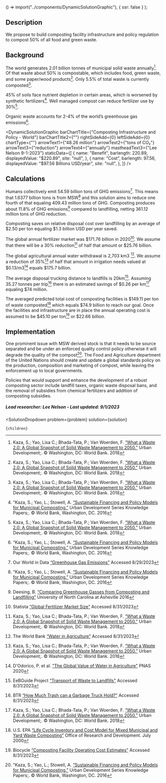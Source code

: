 
  () => import("../components/DynamicSolutionGraphic"),
  { ssr: false }
);


## Description
We propose to build composting facility infrastructure and policy regulation to compost 50% of all food and green waste.

## Background

The world generates 2.01 billion tonnes of municipal solid waste annually[^”1”]. Of that waste about 50% is compostable, which includes food, green waste, and some paper/wood products[^”1”]. Only 5.5% of total waste is currently composted[^”1”].

45% of soils face nutrient depletion in certain areas, which is worsened by synthetic fertilizers[^”2”]. Well managed compost can reduce fertilizer use by 30%[^”1”].

Organic waste accounts for 2-4% of the world’s greenhouse gas emissions[^”2”].


<DynamicSolutionGraphic
  barChartTitle={"Composting Infrastructure and Policy - World"}
  barChartTitle2={""}
  rightSideAdd={0}
  leftSideAdd={0}
  chartType={""}
  arrowText1={"48.26 million"}
  arrowText2={"tons of CO₂"}
  arrowText3={"reduction"}
  arrowText4={"annually"}
  mastheadText3={"Lee Nelson 9-1-2023"}
 staticData={[
    {
     name: "Benefit",
      barlength: 220.89,
      displayedValue: "$220.89",
      site: "null",
    },
    {
      name: "Cost",
      barlength: 97.56,
      displayedValue: "$97.56 Billions USD/year",
      site: "null",
    },
  ]}
/>


## Calculations

Humans collectively emit 54.59 billion tons of GHG emissions[^”3”]. This means that 1.6377 billion tons is from MSW[^”2”] and this solution aims to reduce one fourth of that equaling 409.43 million tons of GHG. Composting produces about 11.8% of GHG emissions[^”4”] compared to landfilling, netting 361.12 million tons of GHG reduction.

Composting saves on relative disposal cost over landfilling by an average of $2.50 per ton equaling $1.3 billion USD per year saved.

The global annual fertilizer market was $171.76 billion in 2020[^”5”]. We assume that there will be a 30% reduction[^”1”] of half that amount or $25.76 billion.

The global agricultural annual water withdrawal is 2,703 km3 [^”6”]. We assume a reduction of 35%[^”1”] of half that amount in irrigation needs valued at $0.13/m3[^”7”] equals $175.7 billion.

The average disposal trucking distance to landfills is 20km[^”8”]. Assuming 35.27 tonnes per trip[^”9”] there is an estimated savings of $0.26 per km[^”1”] equaling $74 million.

The averaged predicted total cost of composting facilities is $149.11 per ton of waste composted[^”10”] which equals $74.9 billion to reach our goal. Once the facilities and infrastructure are in place the annual operating cost is assumed to be $45.10 per ton[^”11”] or $22.66 billion.

## Implementation

One prominent issue with MSW derived stock is that it needs to be source separated and be under an enforced quality control policy otherwise it will degrade the quality of the compost[^”2”]. The Food and Agriculture department of the United Nations should create and update a global standards policy on the production, composition and marketing of compost, while leaving the enforcement up to local governments.

Policies that would support and enhance the development of a robust composting sector include landfill taxes, organic waste disposal bans, and the removal of subsidies from chemical fertilizers and addition of composting subsidies.

##### Lead researcher: Lee Nelson - Last updated: 9/1/2023

[^”1”]: Kaza, S.; Yao, Lisa C.; Bhada-Tata, P.; Van Woerden, F. [“What a Waste 2.0: A Global Snapshot of Solid Waste Management to 2050.”](http://hdl.handle.net/10986/30317) Urban Development;. © Washington, DC: World Bank. 2018

[^”2”]: “Kaza, S.; Yao, L.; Stowell, A. [“Sustainable Financing and Policy Models for Municipal Composting.”](http://hdl.handle.net/10986/26286) Urban Development Series Knowledge Papers;. © World Bank, Washington, DC. 2016

[^”3”]: Our World in Data [“Greenhouse Gas Emissions”](https://ourworldindata.org/greenhouse-gas-emissions) Accessed 8/29/2023

[^”4”]: Deesing, B. [“Comparing Greenhouse Gasses from Composting and Landfilling”](http://libjournals.unca.edu/ncur/wp-content/uploads/2021/06/1698Deesing-Brittany-FINAL.pdf) University of North Carolina at Asheville 2016

[^”5”]: Statista [“Global Fertilizer Market Size”](https://www.statista.com/statistics/1266004/global-fertilizer-market-size/) Accessed 8/31/2023

[^”6”]: The World Bank [“Water in Agriculture”](https://www.worldbank.org/en/topic/water-in-agriculture) Accessed 8/31/2023

[^”7”]: D'Odorico, P. et al. ["The Global Value of Water in Agriculture"](https://www.pnas.org/doi/full/10.1073/pnas.2005835117) PNAS 2020

[^”8”]: EeBGuide Project [“Transport of Waste to Landfills"](https://www.eebguide.eu/eebblog/?p=1636) Accessed 8/31/2023

[^”9”]: BTR [“How Much Trash can a Garbage Truck Hold?”](https://bigtruckrental.com/garbage-truck-rental-service/how-much-trash-can-a-garbage-truck-hold/) Accessed 8/31/2023

[^”10”]: U.S. EPA [“Life Cycle Inventory and Cost Model for Mixed Municipal and Yard Waste Composting”](https://mswdst.rti.org/docs/compost_model_ocr.pdf) Office of Research and Development. July 2000

[^”11”]: Biocycle [“Composting Facility Operating Cost Estimates”](https://www.biocycle.net/composting-business-management-composting-facility-operating-cost-estimates/) Accessed 8/31/2023


  <SolutionDropdown 
    problem={problem} 
    solution={solution}
  >
    {children}
  </SolutionDropdown>